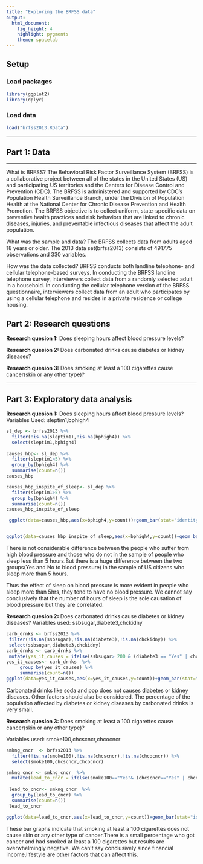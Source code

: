 ---
title: "Exploring the BRFSS data"
output: 
  html_document: 
    fig_height: 4
    highlight: pygments
    theme: spacelab
---

## Setup

### Load packages

```{r load-packages, message = FALSE}
library(ggplot2)
library(dplyr)
```

### Load data

```{r load-data}
load("brfss2013.RData")
```



* * *

## Part 1: Data
* * *
What is BRFSS?
The Behavioral Risk Factor Surveillance System (BRFSS) is a collaborative project between all of the states in the United States (US) and participating US territories and the Centers for Disease Control and Prevention (CDC). The BRFSS is administered and supported by CDC’s Population Health Surveillance Branch, under the Division of Population Health at the National Center for Chronic Disease Prevention and Health Promotion.
The BRFSS objective is to collect uniform, state-specific data on preventive health practices and risk behaviors that are linked to chronic diseases, injuries, and preventable infectious diseases that affect the adult population.

What was the sample and data?
The BRFSS collects data from adults aged 18 years or older. The 2013 data set(brfss2013) consists of 491775 observations and 330 variables.

How was the data collected?
BRFSS conducts both landline telephone- and cellular telephone-based surveys. In conducting the BRFSS landline telephone survey, interviewers collect data from a randomly selected adult in a household. In conducting the cellular telephone version of the BRFSS questionnaire, interviewers collect data from an adult who participates by using a cellular telephone and resides in a private residence or college housing.

## Part 2: Research questions

**Research quesion 1:**
Does sleeping hours affect blood pressure levels?

**Research quesion 2:**
Does carbonated drinks cause diabetes or kidney diseases? 

**Research quesion 3:**
Does smoking at least a 100 cigarettes cause cancer(skin or any other type)?


* * *

## Part 3: Exploratory data analysis

**Research quesion 1:**
Does sleeping hours affect blood pressure levels?
Variables Used: sleptim1,bphigh4

```{r}
sl_dep <- brfss2013 %>%
  filter(!is.na(sleptim1),!is.na(bphigh4)) %>%
  select(sleptim1,bphigh4)
  
causes_hbp<- sl_dep %>%
  filter(sleptim1<5) %>%
  group_by(bphigh4) %>%
  summarise(count=n())
causes_hbp

causes_hbp_inspite_of_sleep<- sl_dep %>%
  filter(sleptim1>5) %>%
  group_by(bphigh4) %>%
  summarise(count=n())
causes_hbp_inspite_of_sleep
```

```{r}
 ggplot(data=causes_hbp,aes(x=bphigh4,y=count))+geom_bar(stat="identity",color='black',fill='blue')+xlab("Is blood pressure high with <5 hours of sleep?")+ylab("Number of US citizens ")


ggplot(data=causes_hbp_inspite_of_sleep,aes(x=bphigh4,y=count))+geom_bar(stat="identity",color='black',fill='blue')+xlab("Is blood pressure high with >5 hours of sleep?")+ylab("Number of US citizens ")
```


There is not considerable difference between the people who suffer from high blood pressure and those who do not in the sample of people who sleep less than 5 hours.But there is a huge difference between the two groups(Yes and No to blood pressure) in the sample of US citizens who sleep more than 5 hours.

Thus the effect of sleep on blood pressure is more evident in people who sleep more than 5hrs, they tend to have no blood pressure. We cannot say conclusively that the number of hours of sleep is the sole causation of blood pressure but they are correlated.


**Research quesion 2:**
Does carbonated drinks cause diabetes or kidney diseases? 
Variables used: ssbsugar,diabete3,chckidny

```{r}
carb_drnks <- brfss2013 %>%
 filter(!is.na(ssbsugar),!is.na(diabete3),!is.na(chckidny)) %>%
 select(ssbsugar,diabete3,chckidny)
carb_drnks <- carb_drnks %>%
 mutate(yes_it_causes = ifelse(ssbsugar> 200 & (diabete3 == "Yes" | chckidny =="Yes")  ,"Yes","No"))
yes_it_causes<- carb_drnks  %>%
     group_by(yes_it_causes) %>%
     summarise(count=n())
ggplot(data=yes_it_causes,aes(x=yes_it_causes,y=count))+geom_bar(stat="identity",color = "blue",fill = "yellow")+xlab("Carbonated Drinks + Diabetes + Kidney Diseases")+ylab("Number of US citizens ")
```


Carbonated drinks like soda and pop does not causes diabetes or kidney diseases. Other factors should also be considered. The percentage of the population affected by diabetes or kidney diseases by carbonated drinks is very small.


**Research quesion 3:**
Does smoking at least a 100 cigarettes cause cancer(skin or any other type)?

Variables used: smoke100,chcscncr,chcocncr

```{r}
smkng_cncr  <- brfss2013 %>%
  filter(!is.na(smoke100),!is.na(chcscncr),!is.na(chcocncr)) %>%
  select(smoke100,chcscncr,chcocncr)

smkng_cncr <- smkng_cncr  %>%
  mutate(lead_to_cncr = ifelse(smoke100=="Yes"& (chcscncr=="Yes" | chcocncr=="Yes"),"Yes","No"))
  
 lead_to_cncr<- smkng_cncr  %>%
  group_by(lead_to_cncr) %>%
  summarise(count=n())
 lead_to_cncr

ggplot(data=lead_to_cncr,aes(x=lead_to_cncr,y=count))+geom_bar(stat="identity")+xlab("Does smoking cause skin or any other cancer?")+ylab("Number of US citizens ")

```

These bar graphs indicate that smoking at least a 100 cigarettes does not cause skin or any other type of cancer.There is a small percentage who got cancer and had smoked at least a 100 cigarettes but  results are overwhelmingly negative. We can't say conclusively since financial income,lifestyle are other factors that can affect this.
